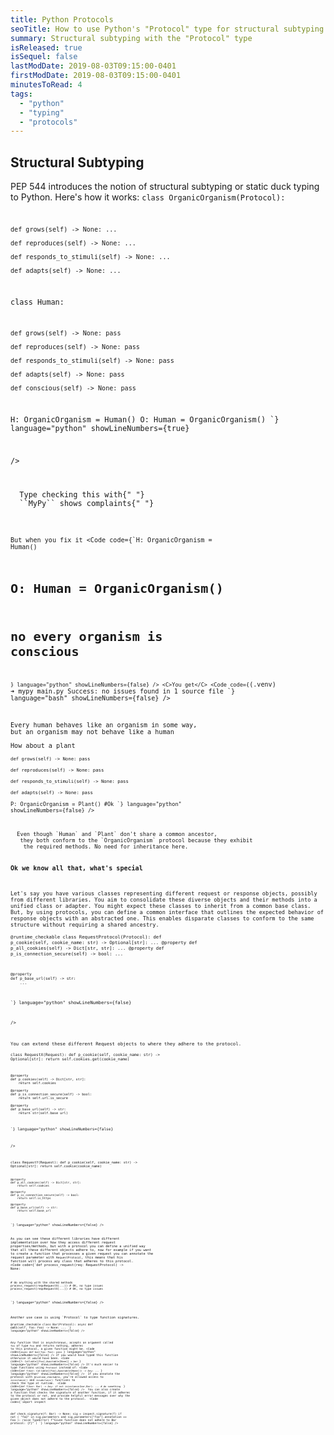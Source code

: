 ```yaml
---
title: Python Protocols
seoTitle: How to use Python's "Protocol" type for structural subtyping
summary: Structural subtyping with the "Protocol" type
isReleased: true
isSequel: false
lastModDate: 2019-08-03T09:15:00-0401
firstModDate: 2019-08-03T09:15:00-0401
minutesToRead: 4
tags:
  - "python"
  - "typing"
  - "protocols"
---
```


<H2>Structural Subtyping</H2>
<C>
<L href="https://peps.python.org/pep-0544/">PEP 544</L>
 introduces the notion of <L href="https://en.wikipedia.org/wiki/Structural_type_system">structural subtyping</L> or static duck typing to Python.
 Here's how it works: 
</C>
<Code
  code=
{`from typing import Protocol

class OrganicOrganism(Protocol):

    def grows(self) -> None: ...

    def reproduces(self) -> None: ...

    def responds_to_stimuli(self) -> None: ...

    def adapts(self) -> None: ...

class Human:

    def grows(self) -> None: pass

    def reproduces(self) -> None: pass

    def responds_to_stimuli(self) -> None: pass

    def adapts(self) -> None: pass

    def conscious(self) -> None: pass

H: OrganicOrganism = Human()
O: Human = OrganicOrganism()
`}
language="python"
showLineNumbers={true}

/>

<C>
  Type checking this with{" "}
  <L href="https://mypy.readthedocs.io/en/stable/">``MyPy``</L> shows complaints{" "}
</C>
<Code
  code={`(.venv) ➜ mypy main.py 
main.py:26: error: Cannot instantiate protocol class "OrganicOrganism"  [misc]
main.py:26: error: Incompatible types in assignment (expression has type "OrganicOrganism", variable has type "Human")  [assignment]
Found 2 errors in 1 file (checked 1 source file)
`}
  language="bash"
  showLineNumbers={false}
/>

<C>But when you fix it</C>
<Code
  code={`H: OrganicOrganism = Human()
# O: Human = OrganicOrganism() 
# no every organism is conscious
`}
  language="python"
  showLineNumbers={false}
/>
<C>You get</C>
<Code
  code={`(.venv) ➜ mypy main.py 
Success: no issues found in 1 source file
`}
  language="bash"
  showLineNumbers={false}
/>

<C>
Every human behaves like an organism in some way, 
but an organism may not behave like a human
<S3/>
How about a plant 
</C>
<Code
  code=
{`class Plant:

    def grows(self) -> None: pass

    def reproduces(self) -> None: pass

    def responds_to_stimuli(self) -> None: pass

    def adapts(self) -> None: pass

P: OrganicOrganism = Plant() #Ok
`}
language="python"
showLineNumbers={false}
/>

<C>
  Even though `Human` and `Plant` don't share a common ancestor,
   they both conform to the `OrganicOrganism` protocol because they exhibit
    the required methods. No need for inheritance here.
</C>
<H3>Ok we know all that, what's special</H3>
<C>
Let's say you have various classes representing different request or response objects, possibly from different libraries. You aim to consolidate these diverse objects and their methods into a unified class or <L href='https://en.wikipedia.org/wiki/Adapter_pattern'>adapter</L>. You might expect these classes to inherit from a common base class. But, by using protocols, you can define a common interface that outlines the expected behavior of response objects with an abstracted one. This enables disparate classes to conform to the same structure without requiring a shared ancestry.
</C>
<Code
  code=
{`from typing import Optional, Dict, Protocol, runtime_checkable

@runtime_checkable
class RequestProtocol(Protocol):
def p_cookie(self, cookie_name: str) -> Optional[str]:
...
@property
def p_all_cookies(self) -> Dict[str, str]:
...
@property
def p_is_connection_secure(self) -> bool:
...

    @property
    def p_base_url(self) -> str:
        ...

`}
language="python"
showLineNumbers={false}

/>

<C>
You can extend these different Request objects to where they adhere to the protocol.
</C>
<Code
  code=
{`from libx import Request

class RequestX(Request):
def p_cookie(self, cookie_name: str) -> Optional[str]:
return self.cookies.get(cookie_name)

    @property
    def p_cookies(self) -> Dict[str, str]:
        return self.cookies

    @property
    def p_is_connection_secure(self) -> bool:
        return self.url.is_secure

    @property
    def p_base_url(self) -> str:
        return str(self.base_url)

`}
language="python"
showLineNumbers={false}

/>

<S3/>
<Code
  code={`from liby import Request

class RequestY(Request):
def p_cookie(self, cookie_name: str) -> Optional[str]:
return self.cookie(cookie_name)

    @property
    def p_all_cookies(self) -> Dict[str, str]:
        return self.cookies

    @property
    def p_is_connection_secure(self) -> bool:
        return self.is_https

    @property
    def p_base_url(self) -> str:
        return self.base_url

`}
language="python"
showLineNumbers={false}
/>

<C>As you can see these different libraries
 have different implementation over how they access 
 different request properties/methods, but with a protocol 
 you can define a unified way that all these different objects 
 adhere to, now for example if you want to create a function 
 that processes a given request you can annotate the request 
 parameter with ``RequestProtocol``, this means that his function
  will process any class that adheres to this protocol.</C>
<Code
  code={`def process_request(req: RequestProtocol) -> None:

    # do anything with the shared methods
    process_request(req=RequestX(...)) # OK, no type issues
    process_request(req=RequestX(...)) # OK, no type issues

`}
language="python"
showLineNumbers={false}
/>

<C>
Another use case is using `Protocol` to type function signatures.
</C>
<Code
  code={`class Foo:
    ...

@runtime_checkable
class Bar(Protocol):
async def **call**(self, foo: Foo) -> None:
...
`}
language="python"
showLineNumbers={false}
/>

<C>Any function that is asynchronous, accepts an argument called `foo` of 
type  `Foo` and returns nothing, adheres to this protocol, a given function might be.</C>
<Code
  code={`async def bar(foo: Foo): pass
`}
  language="python"
  showLineNumbers={false}
/>
<C>If you would have typed this function otherwise it would have been.</C>
<Code
  code={`f: Callable[[Foo],Awaitable[None]] = bar
`}
  language="python"
  showLineNumbers={false}
/>
<C>It's much easier to type functions using `Protocol`
instead of:</C>
<Code
  code={`def f(bar: Callable[[Foo],Awaitable[None]]) -> Any: ...
`}
  language="python"
  showLineNumbers={false}
/>
<C>
If you annotate the protocol with `@runtime_checkable`, you're allowed access to `isinstance()` and `issubclass()` functions to check the type at runtime.
</C>
<Code
  code={`def f(bar: Bar) -> Any:
	if not isinstance(bar,Bar): ... # do something 
`}
  language="python"
  showLineNumbers={false}
/>
<C>
You can also create a function that checks
 the signature of another function, if it adheres to the protocol or not, and provide helpful error messages over why the given object does not adhere to the protocol.
</C>
<Code
  code={`import inspect

def check_signature(f: Bar) -> None:
sig = inspect.signature(f)
if not (
"foo" in sig.parameters
and sig.parameters["foo"].annotation == Foo
):
raise TypeError(
f"Given function does not adhere to Bar protocol: {f}"
)
`}
language="python"
showLineNumbers={false}
/>
